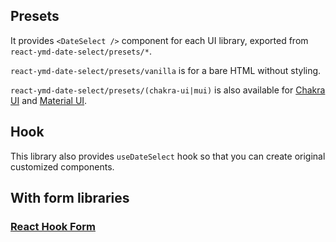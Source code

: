
## Presets

It provides `<DateSelect />` component for each UI library, exported from `react-ymd-date-select/presets/*`.

`react-ymd-date-select/presets/vanilla` is for a bare HTML without styling.

<VanillaSample />

`react-ymd-date-select/presets/(chakra-ui|mui)` is also available for [Chakra UI](https://chakra-ui.com/) and [Material UI](https://mui.com/).

<VariantSamples />

## Hook

This library also provides `useDateSelect` hook so that you can create original customized components.

<CustomComponentSample />

## With form libraries

### [React Hook Form](https://react-hook-form.com/)

<CodePreview initialCode={ReactHookFormSampleCode} language="tsx" />
